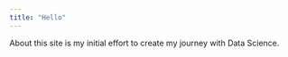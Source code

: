```yaml
---
title: "Hello"
---
```


About this site is my initial effort to create my journey with Data Science. 
